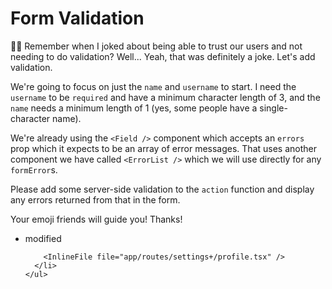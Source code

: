 # Form Validation

👨‍💼 Remember when I joked about being able to trust our users and not needing to
do validation? Well... Yeah, that was definitely a joke. Let's add validation.

We're going to focus on just the `name` and `username` to start. I need the
`username` to be `required` and have a minimum character length of 3, and the
`name` needs a minimum length of 1 (yes, some people have a single-character
name).

We're already using the `<Field />` component which accepts an `errors` prop
which it expects to be an array of error messages. That uses another component
we have called `<ErrorList />` which we will use directly for any `formError`s.

Please add some server-side validation to the `action` function and display any
errors returned from that in the form.

Your emoji friends will guide you! Thanks!

<TouchedFiles>
  <div id="files">
    <ul>
      <li data-state="modified">
        <span>modified</span>

        <InlineFile file="app/routes/settings+/profile.tsx" />
      </li>
    </ul>

  </div>
</TouchedFiles>
